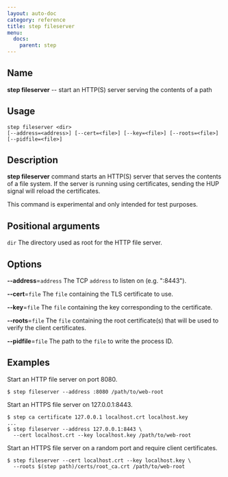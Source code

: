 ```yaml
---
layout: auto-doc
category: reference
title: step fileserver
menu:
  docs:
    parent: step
---
```


## Name
**step fileserver** -- start an HTTP(S) server serving the contents of a path

## Usage

```raw
step fileserver <dir>
[--address=<address>] [--cert=<file>] [--key=<file>] [--roots=<file>]
[--pidfile=<file>]
```

## Description

**step fileserver** command starts an HTTP(S) server that serves
the contents of a file system. If the server is running using certificates, sending the
HUP signal will reload the certificates.

This command is experimental and only intended for test purposes.

## Positional arguments

`dir`
The directory used as root for the HTTP file server.

## Options


**--address**=`address`
The TCP `address` to listen on (e.g. ":8443").

**--cert**=`file`
The `file` containing the TLS certificate to use.

**--key**=`file`
The `file` containing the key corresponding to the certificate.

**--roots**=`file`
The `file` containing the root certificate(s) that will be used to verify the client certificates.

**--pidfile**=`file`
The path to the `file` to write the process ID.

## Examples

Start an HTTP file server on port 8080.
```shell
$ step fileserver --address :8080 /path/to/web-root
```

Start an HTTPS file server on 127.0.0.1:8443.
```shell
$ step ca certificate 127.0.0.1 localhost.crt localhost.key
...
$ step fileserver --address 127.0.0.1:8443 \
  --cert localhost.crt --key localhost.key /path/to/web-root
```

Start an HTTPS file server on a random port and require client certificates.
```shell
$ step fileserver --cert localhost.crt --key localhost.key \
  --roots $(step path)/certs/root_ca.crt /path/to/web-root
```

